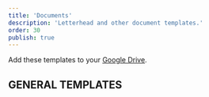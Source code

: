 ```yaml
---
title: 'Documents'
description: 'Letterhead and other document templates.'
order: 30
publish: true
---
```



Add these templates to your [Google Drive](https://drive.google.com/open?id=0B1SRJOp79V4lcGRTTG9NNHpGRUk).

## GENERAL TEMPLATES

<Grid templateColumns="repeat( auto-fit, minmax(200px, 1fr) )" autoRows="auto" gap="1rem">
	<CardAsset
		letter
		title="Default Cover"
		preview="/images/templates/thumbnails/doc-default.png"
		link="https://fonts.google.com/specimen/Source+Sans+Pro"
	/>
	<CardAsset
		letter
		title="Document Sans Cover"
		preview="/images/templates/thumbnails/doc-coverless.png"
		link="https://fonts.google.com/specimen/Source+Han+Sans"
	/>
	<CardAsset
		letter
		title="Letterhead"
		preview="/images/templates/thumbnails/doc-letterhead.png"
		link="https://fonts.google.com/specimen/Source+Han+Sans"
	/>
	<CardAsset
		letter
		title="Training"
		preview="/images/templates/thumbnails/doc-training.png"
		link="https://fonts.google.com/specimen/Source+Han+Sans"
	/>
	<CardAsset
		letter
		title="Case Study"
		preview="/images/templates/thumbnails/doc-casestudy.png"
		link="https://fonts.google.com/specimen/Source+Han+Sans"
	/>
</Grid>

<br />
<br />
